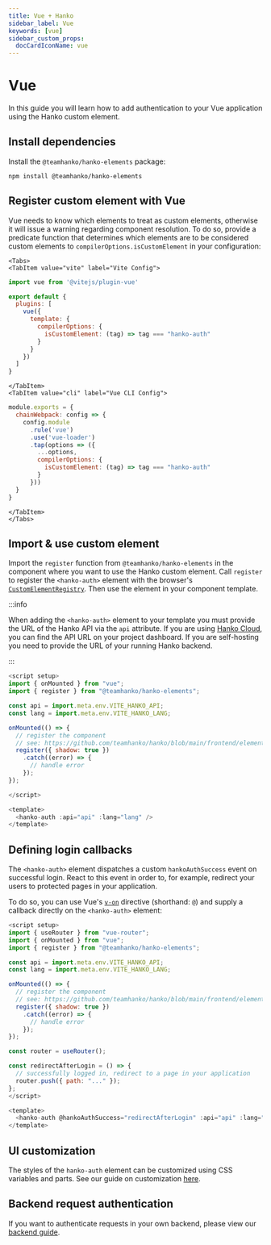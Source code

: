 ```yaml
---
title: Vue + Hanko
sidebar_label: Vue
keywords: [vue]
sidebar_custom_props:
  docCardIconName: vue
---
```



# Vue

In this guide you will learn how to add authentication to your Vue application using the Hanko custom element.

## Install dependencies

Install the `@teamhanko/hanko-elements` package:

```shell npm2yarn
npm install @teamhanko/hanko-elements
```

## Register custom element with Vue

Vue needs to know which elements to treat as custom elements, otherwise it will issue a warning regarding component
resolution. To do so, provide a predicate function that determines which elements are to be considered custom elements
to `compilerOptions.isCustomElement` in your configuration:

```mdx-code-block
<Tabs>
<TabItem value="vite" label="Vite Config">
```

```js {7-9} title="vite.config.js" showLineNumbers
import vue from '@vitejs/plugin-vue'

export default {
  plugins: [
    vue({
      template: {
        compilerOptions: {
          isCustomElement: (tag) => tag === "hanko-auth"
        }
      }
    })
  ]
}
```

```mdx-code-block
</TabItem>
<TabItem value="cli" label="Vue CLI Config">
```

```js {8-10} title="vue.config.js" showLineNumbers
module.exports = {
  chainWebpack: config => {
    config.module
      .rule('vue')
      .use('vue-loader')
      .tap(options => ({
        ...options,
        compilerOptions: {
          isCustomElement: (tag) => tag === "hanko-auth"
        }
      }))
  }
}
```

```mdx-code-block
</TabItem>
</Tabs>
```

## Import & use custom element

Import the `register` function from `@teamhanko/hanko-elements` in the component where you want to use the
Hanko custom element. Call `register` to register the `<hanko-auth>` element with the browser's
[`CustomElementRegistry`](https://developer.mozilla.org/de/docs/Web/API/CustomElementRegistry). Then use the
element in your component template.

:::info

When adding the `<hanko-auth>` element to your template you must provide the URL of the Hanko API via the `api`
attribute. If you are using [Hanko Cloud](https://cloud.hanko.io), you can find the API URL on your project dashboard.
If you are self-hosting you need to provide the URL of your running Hanko backend.

:::

```js title="HankoAuth.vue" showLineNumbers
<script setup>
import { onMounted } from "vue";
import { register } from "@teamhanko/hanko-elements";

const api = import.meta.env.VITE_HANKO_API;
const lang = import.meta.env.VITE_HANKO_LANG;

onMounted(() => {
  // register the component
  // see: https://github.com/teamhanko/hanko/blob/main/frontend/elements/README.md#script
  register({ shadow: true })
    .catch((error) => {
      // handle error
    });
});

</script>

<template>
  <hanko-auth :api="api" :lang="lang" />
</template>
```

## Defining login callbacks

The `<hanko-auth>` element dispatches a custom `hankoAuthSuccess` event on successful login. React to this
event in order to, for example, redirect your users to protected pages in your application.

To do so, you can use Vue's [`v-on`](https://vuejs.org/guide/essentials/event-handling.html#listening-to-events)
directive (shorthand: `@`) and supply a callback directly on the `<hanko-auth>` element:

```js {2,18-23,27} title="HankoAuth.vue" showLineNumbers
<script setup>
import { useRouter } from "vue-router";
import { onMounted } from "vue";
import { register } from "@teamhanko/hanko-elements";

const api = import.meta.env.VITE_HANKO_API;
const lang = import.meta.env.VITE_HANKO_LANG;

onMounted(() => {
  // register the component
  // see: https://github.com/teamhanko/hanko/blob/main/frontend/elements/README.md#script
  register({ shadow: true })
    .catch((error) => {
      // handle error
    });
});

const router = useRouter();

const redirectAfterLogin = () => {
  // successfully logged in, redirect to a page in your application
  router.push({ path: "..." });
};
</script>

<template>
  <hanko-auth @hankoAuthSuccess="redirectAfterLogin" :api="api" :lang="lang" />
</template>
```

## UI customization

The styles of the `hanko-auth` element can be customized using CSS variables and parts. See our guide
on customization [here](https://github.com/teamhanko/hanko/tree/main/frontend/elements#ui-customization).

## Backend request authentication

If you want to authenticate requests in your own backend, please view our [backend guide](/guides/backend).
